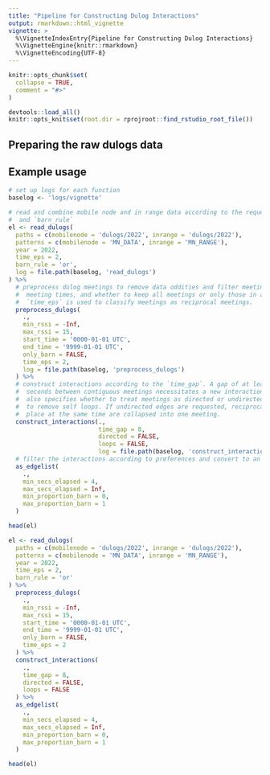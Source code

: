 ```yaml
---
title: "Pipeline for Constructing Dulog Interactions"
output: rmarkdown::html_vignette
vignette: >
  %\VignetteIndexEntry{Pipeline for Constructing Dulog Interactions}
  %\VignetteEngine{knitr::rmarkdown}
  %\VignetteEncoding{UTF-8}
---
```


```r
knitr::opts_chunk$set(
  collapse = TRUE,
  comment = "#>"
)

```

```r
devtools::load_all()
knitr::opts_knit$set(root.dir = rprojroot::find_rstudio_root_file())

```

## Preparing the raw dulogs data

## Example usage

```r
# set up logs for each function
baselog <- 'logs/vignette'

# read and combine mobile node and in range data according to the requested `time_eps`
#  and `barn_rule`
el <- read_dulogs(
  paths = c(mobilenode = 'dulogs/2022', inrange = 'dulogs/2022'),
  patterns = c(mobilenode = 'MN_DATA', inrange = 'MN_RANGE'),
  year = 2022,
  time_eps = 2,
  barn_rule = 'or',
  log = file.path(baselog, 'read_dulogs')
) %>%
  # preprocess dulog meetings to remove data oddities and filter meetings by rssi,
  #  meeting times, and whether to keep all meetings or only those in a barn. The
  #  `time_eps` is used to classify meetings as reciprocal meetings.
  preprocess_dulogs(
    .,
    min_rssi = -Inf,
    max_rssi = 15,
    start_time = '0000-01-01 UTC',
    end_time = '9999-01-01 UTC',
    only_barn = FALSE,
    time_eps = 2,
    log = file.path(baselog, 'preprocess_dulogs')
  ) %>%
  # construct interactions according to the `time_gap`. A gap of at least `time_gap`
  #  seconds between contiguous meetings necessitates a new interaction. The user
  #  also specifies whether to treat meetings as directed or undirected, and whether
  #  to remove self loops. If undirected edges are requested, reciprocal edges taking
  #  place at the same time are collapsed into one meeting.
  construct_interactions(.,
                         time_gap = 8,
                         directed = FALSE,
                         loops = FALSE,
                         log = file.path(baselog, 'construct_interactions')) %>%
  # filter the interactions according to preferences and convert to an edgelist
  as_edgelist(
    .,
    min_secs_elapsed = 4,
    max_secs_elapsed = Inf,
    min_proportion_barn = 0,
    max_proportion_barn = 1
  )

head(el)
```

```r
el <- read_dulogs(
  paths = c(mobilenode = 'dulogs/2022', inrange = 'dulogs/2022'),
  patterns = c(mobilenode = 'MN_DATA', inrange = 'MN_RANGE'),
  year = 2022,
  time_eps = 2,
  barn_rule = 'or'
) %>%
  preprocess_dulogs(
    .,
    min_rssi = -Inf,
    max_rssi = 15,
    start_time = '0000-01-01 UTC',
    end_time = '9999-01-01 UTC',
    only_barn = FALSE,
    time_eps = 2
  ) %>%
  construct_interactions(
    .,
    time_gap = 8,
    directed = FALSE,
    loops = FALSE
  ) %>%
  as_edgelist(
    .,
    min_secs_elapsed = 4,
    max_secs_elapsed = Inf,
    min_proportion_barn = 0,
    max_proportion_barn = 1
  )

head(el)
```

